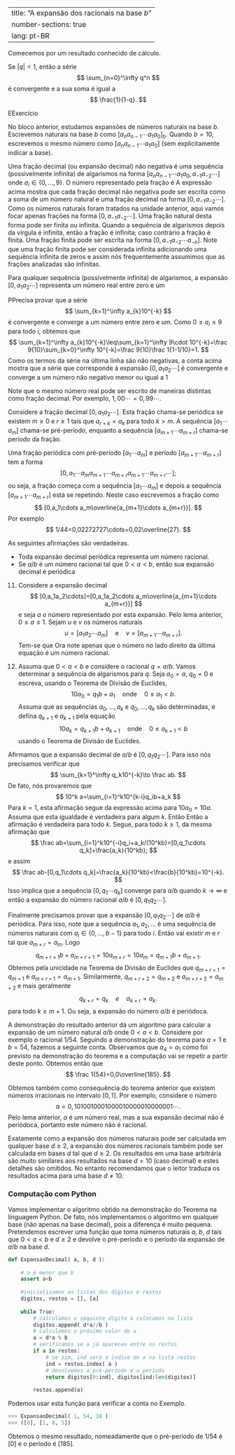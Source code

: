 
---
title: "A expansão dos racionais na base $b$"
number-sections: true
lang: pt-BR
---

Comecemos por um resultado conhecido de cálculo.

:::{#lem-}
Se $|q| <1$, então a série
$$
\sum_{n=0}^\infty q^n
$$
é convergente e a sua soma é igual a
$$
\frac{1}{1-q}.
$$
:::


:::{.proof}
EExercício
:::

No bloco anterior, estudamos expansões de números naturais na base $b$. Escrevemos naturais na base $b$ como $[a_na_{n-1}\cdots a_1a_0]_b$. Quando $b=10$, escrevemos o mesmo número como $[a_na_{n-1}\cdots a_1a_0]$ (sem explicitamente indicar a base).

Uma fração decimal (ou expansão decimal) não negativa é uma sequência (possivelmente infinita) de algarismos na forma $[a_na_{n-1}\cdots a_1a_0,a_{-1}a_{-2}\cdots]$ onde $a_{i}\in\{0,\ldots,9\}$. O número representado pela fração é
\begin{align*}
a&=\sum_{k=n}^{-\infty}a_k10^k=\sum_{k=0}^n a_k10^k+\sum_{k=1}^{\infty}a_{-k}10^{-k}\\&=
[a_na_{n-1}\cdots a_1a_0]+\sum_{k=1}^{\infty}a_{-k}10^{-k}.
\end{align*}
A expressão acima mostra que cada fração decimal não negativa pode ser escrita como a soma de um número natural e uma fração decimal na forma $[0,a_{-1}a_{-2}\cdots]$. Como os números naturais foram tratados na unidade anterior, aqui vamos focar apenas frações na forma $[0,a_{-1}a_{-2}\cdots]$. Uma fração natural desta forma pode ser finita ou infinita. Quando a sequência de algarismos depois da vírgula é infinita, então a fração é infinita; caso contrário a fração é finita. Uma fração finita pode ser escrita na forma $[0,a_{-1}a_{-2}\cdots a_{-n}]$. Note que uma fração finita pode ser considerada infinita adicionando uma sequência infinita de zeros e assim nós frequentemente assumimos que as frações analizadas são infinitas.

:::{#lem-}
Para qualquer sequência (possivelmente infinita) de algarismos, a expansão $[0,a_{1}a_{2}\cdots]$ representa um número real entre zero e um
:::


:::{.proof}
PPrecisa provar que a série
$$
\sum_{k=1}^\infty a_{k}10^{-k}
$$
é convergente e converge a um número entre zero e um. Como $0\leq a_i\leq 9$ para todo $i$, obtemos que
$$
\sum_{k=1}^\infty a_{k}10^{-k}\leq\sum_{k=1}^\infty 9\cdot 10^{-k}=\frac 9{10}\sum_{k=0}^\infty 10^{-k}=\frac 9{10}\frac 1{1-1/10}=1.
$$
Como os termos da série na última linha são não negativas, a conta acima mostra que a série que corresponde à expansão $[0,a_{1}a_{2}\cdots]$ é convergente e converge a um número não negativo menor ou igual a $1$
:::

Note que o mesmo número real pode ser escrito de maneiras distintas como fração decimal. Por exemplo, $1,00\cdots=0,99\cdots$.

Considere a fração decimal $[0,a_{1}a_{2}\cdots]$. Esta fração chama-se periódica se existem $m\geq 0$ e $r\geq 1$ tais que $a_{r+k}=a_k$ para todo $k> m$. A sequência $[a_1\cdots a_m]$ chama-se pré-período, enquanto a sequência $[a_{m+1}\cdots a_{m+r}]$ chama-se período da fração.

Uma fração periódica com pré-período $[a_1\cdots a_m]$ e período $[a_{m+1}\cdots a_{m+r}]$ tem a forma
$$
[0,a_1\cdots a_ma_{m+1}\cdots a_{m+r}a_{m+1}\cdots a_{m+r}\cdots];
$$
ou seja, a fração começa com a sequência $[a_1\cdots a_m]$ e depois a sequência $[a_{m+1}\cdots a_{m+r}]$ está se repetindo. Neste caso escrevemos a fração como
$$
[0,a_1\cdots a_m\overline{a_{m+1}\cdots a_{m+r}}].
$$
Por exemplo
$$
1/44=0,02272727\cdots=0,02\overline{27}.
$$

:::{#thm-}
As seguintes afirmações são verdadeiras.


-  Toda expansão decimal periódica representa um número racional.
-  Se $a/b$ é um número racional tal que $0<a<b$, então sua expansão decimal é periódica

:::


:::{.proof}
11. Considere a expansão decimal
$$
[0,a_1a_2\cdots]=[0,a_1a_2\cdots a_m\overline{a_{m+1}\cdots a_{m+r}}]
$$
e seja $a$ o número representado por esta expansão. Pelo lema anterior, $0\leq a\leq 1$. Sejam $u$ e $v$ os números naturais
$$
u=[a_1a_2\cdots a_m]\quad\mbox{e}\quad v=[a_{m+1}\cdots a_{m+r}].
$$
Tem-se que
\begin{align*}
a&=\sum_{k=1}^\infty a_k10^{-k}=\frac u{10^{m}}+\sum_{k=1}^\infty \frac{v}{10^{m+kr}}\\&=\frac u{10^{m}}+\frac{v}{10^{m+r}}\sum_{k=0}^\infty \frac{1}{10^{kr}}=\frac{u}{10^{m}}+\frac{v}{10^{m+r}}\frac{1}{1-10^{-r}}.
\end{align*}
Ora note apenas que o número no lado direito da última equação é um número racional.

2. Assuma que $0< a<b$ e considere o racional $q=a/b$. Vamos determinar a sequência de algarismos para $q$. Seja $a_0=a$, $q_0=0$ e escreva, usando o Teorema de Divisão de Euclides,
$$
10a_0=q_1b+a_1\quad\mbox{onde}\quad 0\leq a_1<b.
$$
Assuma que as sequências $a_0,\ldots,a_k$ e $q_0,\ldots,q_k$ são determinadas, e defina $q_{k+1}$ e $a_{k+1}$ pela equação
$$
10a_k=q_{k+1}b+a_{k+1}\quad\mbox{onde}\quad 0\leq a_{k+1}<b
$$
usando o Teorema de Divisão de Euclides.

Afirmamos que a expansão decimal de $a/b$ é $[0,q_1q_2\cdots]$. Para isso nós precisamos verificar que
$$
\sum_{k=1}^\infty q_k10^{-k}\to \frac ab.
$$
De fato, nós provaremos que
$$
10^k a=\sum_{i=1}^k10^{k-i}q_ib+a_k
$$
Para $k=1$, esta afirmação segue da expressão acima para $10a_0=10a$. Assuma que esta igualdade é verdadeira para algum $k$. Então
\begin{align*}
10^{k+1}a&=10\cdot 10^ka=10\cdot\left(\sum_{i=1}^k10^{k-i}q_ib+a_k\right)
\\&=\sum_{i=1}^{k}10^{k+1-i}q_ib+10a_k\\&=
\sum_{i=1}^{k}10^{k+1-i}q_ib+q_{k+1}b+a_{k+1}\\&=\sum_{i=1}^{k+1}10^{k+1-i}q_ib+a_{k+1}.
\end{align*}
Então a afirmação é verdadeira para todo $k$. Segue, para todo $k\geq 1$, da mesma afirmação que
$$
\frac ab=\sum_{i=1}^k10^{-i}q_i+a_k/(10^kb)=[0,q_1\cdots q_k]+\frac{a_k}{10^kb};
$$
e assim
$$
\frac ab-[0,q_1\cdots q_k]=\frac{a_k}{10^kb}<\frac{b}{10^kb}=10^{-k}.
$$
Isso implica que a sequência $[0,q_1\cdots q_k]$ converge para $a/b$ quando $k\to\infty$ e então a expansão do número racional $a/b$ é $[0,q_1q_2\cdots]$.

Finalmente precisamos provar que a expansão $[0,q_1q_2\cdots]$ de $a/b$ é periódica. Para isso, note que a sequência $a_1,a_2,\ldots$ é uma sequência de números naturais com $a_i\in\{0,\ldots,b-1\}$ para todo $i$. Então vai existir $m$ e $r$ tal que $a_{m+r}=a_m$. Logo
$$
q_{m+r+1}b+a_{m+r+1}=10a_{m+r}=10a_m=q_{m+1}b+a_{m+1}.
$$
Obtemos pela unicidade na Teorema de Divisão de Euclides que $q_{m+r+1}=q_{m+1}$ e $a_{m+r+1}=a_{m+1}$. Similarmente, $q_{m+r+2}=q_{m+2}$ e $a_{m+r+2}=a_{m+2}$ e mais geralmente
$$
q_{k+r}=q_{k}\quad e \quad a_{k+r}=a_{k}.
$$
para todo $k\geq m+1$. Ou seja, a expansão do número $a/b$ é periódoca.

:::


:::{#exm-}
A demonstração do resultado anterior dá um algoritmo para calcular a expansão de um número natural $a/b$ onde $0<a<b$. Considere por exemplo o racional $1/54$. Seguindo a demonstração do teorema para $a=1$ e $b=54$, fazemos a seguinte conta.\begin{align*}
10a=10=0\cdot 54+10\quad &\Rightarrow\quad q_1=0\mbox{ e }a_1=10\\
10a_1=100=1\cdot 54+46\quad &\Rightarrow\quad q_2=1\mbox{ e }a_2=46\\
10a_2=460=8\cdot 54+28\quad &\Rightarrow\quad q_3=8\mbox{ e }a_3=28\\
10a_3=280=5\cdot 54+10\quad &\Rightarrow\quad q_4=5\mbox{ e }a_4=10\\
10a_4=100=1\cdot 54+46\quad &\Rightarrow\quad q_5=1\mbox{ e }a_5=46
\end{align*}
Observamos que $a_4=a_1$ como foi previsto na demonstração do teorema e a computação vai se repetir a partir deste ponto. Obtemos então que
$$
\frac 1{54}=0,0\overline{185}.
$$
:::

Obtemos também como consequência do teorema anterior que existem números irracionais no intervalo $[0,1]$. Por exemplo, considere o número
$$
a=0,1010010001000010000010000001\cdots.
$$
Pelo lema anterior, $a$ é um número real, mas a sua expansão decimal não é periódoca, portanto este número não é racional.

Exatamente como a expansão dos números naturais pode ser calculada em qualquer base $d\geq 2$, a expansão dos números racionais também pode ser calculada em bases $d$ tal que $d\geq 2$. Os resultados em uma base arbitrária são muito similares aos resultados na base $d=10$ (caso decimal) e estes detalhes são omitidos. No entanto recomendamos que o leitor traduza os resultados acima para uma base $d\neq 10$.

### Computação com Python

Vamos implementar o algoritmo obtido na demonstração do Teorema na linguagem Python. De fato, nós implementamos o algoritmo em qualquer base (não apenas na base decimal), pois a diferença é muito pequena. Pretendemos escrever uma função que toma números naturais $a$, $b$, $d$ tais que $0<a<b$ e $d\geq 2$ e devolve o pré-período e o período da expansão de $a/b$ na base $d$.
```python
def ExpansaoDecimal( a, b, d ):
    
    # a é menor que b
    assert a<b
    
    #inicializamos as listas dos dígitos e restos
    digitos, restos = [], [a]
    
    while True:
        # calculamos o seguinte dígito a colocamos na lista
        digitos.append( d*a//b )
        # calculamos o próximo valor de a
        a = d*a % b
        # verificamos se a já apareceu entre os restos
        if a in restos:
            # se sim, ind será o índice de a na lista restos
            ind = restos.index( a )
            # devolvemos a pré-período e o período
            return digitos[0:ind], digitos[ind:len(digitos)]
            
        restos.append(a)
```
Podemos usar esta função para verificar a conta no Exemplo.
```python
>>> ExpansaoDecimal( 1, 54, 10 )
>>> ([0], [1, 8, 5])
```

Obtemos o mesmo resultado, nomeadamente que o pré-período de $1/54$ é $[0]$ e o período é $[185]$.



